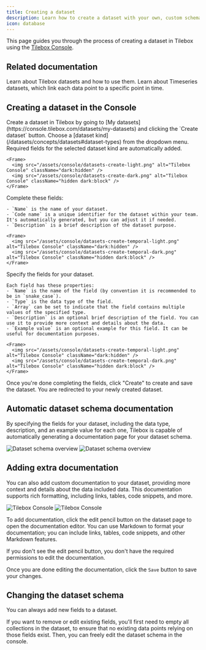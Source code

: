 ```yaml
---
title: Creating a dataset
description: Learn how to create a dataset with your own, custom schema
icon: database
---
```


This page guides you through the process of creating a dataset in Tilebox using the [Tilebox Console](/console).

## Related documentation

<Columns cols={2}>
    <Card title="Datasets" icon="database" href="/datasets/concepts/datasets" horizontal>
        Learn about Tilebox datasets and how to use them.
    </Card>
    <Card title="Timeseries Datasets" icon="diamonds-4" href="/datasets/types/timeseries" horizontal>
        Learn about Timeseries datasets, which link each data point to a specific point in time.
    </Card>
</Columns>

## Creating a dataset in the Console

<Steps>
  <Step title="Navigate to the Create dataset form">
    Create a dataset in Tilebox by going to [My datasets](https://console.tilebox.com/datasets/my-datasets) and clicking the `Create dataset` button.
  </Step>
  <Step title="Select a dataset kind">
    Choose a [dataset kind](/datasets/concepts/datasets#dataset-types) from the dropdown menu. Required fields for the selected dataset kind are automatically added.

    <Frame>
      <img src="/assets/console/datasets-create-light.png" alt="Tilebox Console" className="dark:hidden" />
      <img src="/assets/console/datasets-create-dark.png" alt="Tilebox Console" className="hidden dark:block" />
    </Frame>
  </Step>
  <Step title="Specify a name, code name, and description">
   Complete these fields:

    - `Name` is the name of your dataset.
    - `Code name` is a unique identifier for the dataset within your team. It's automatically generated, but you can adjust it if needed.
    - `Description` is a brief description of the dataset purpose.

    <Frame>
      <img src="/assets/console/datasets-create-temporal-light.png" alt="Tilebox Console" className="dark:hidden" />
      <img src="/assets/console/datasets-create-temporal-dark.png" alt="Tilebox Console" className="hidden dark:block" />
    </Frame>
  </Step>
  <Step title="Define the dataset schema">
    Specify the fields for your dataset.

    Each field has these properties:
    - `Name` is the name of the field (by convention it is recommended to be in `snake_case`).
    - `Type` is the data type of the field.
    - `Array` can be set to indicate that the field contains multiple values of the specified type.
    - `Description` is an optional brief description of the field. You can use it to provide more context and details about the data.
    - `Example value` is an optional example for this field. It can be useful for documentation purposes.

    <Frame>
      <img src="/assets/console/datasets-create-temporal-light.png" alt="Tilebox Console" className="dark:hidden" />
      <img src="/assets/console/datasets-create-temporal-dark.png" alt="Tilebox Console" className="hidden dark:block" />
    </Frame>
  </Step>
  <Step title="Save">
    Once you're done completing the fields, click "Create" to create and save the dataset. You are redirected to your newly created dataset.
  </Step>
</Steps>

## Automatic dataset schema documentation

By specifying the fields for your dataset, including the data type, description, and an example value for each one, Tilebox
is capable of automatically generating a documentation page for your dataset schema.

<Frame>
    <img src="/assets/console/datasets-overview-light.png" alt="Dataset schema overview" className="dark:hidden" />
    <img src="/assets/console/datasets-overview-dark.png" alt="Dataset schema overview" className="hidden dark:block" />
</Frame>

## Adding extra documentation

You can also add custom documentation to your dataset, providing more context and details about the data included data.
This documentation supports rich formatting, including links, tables, code snippets, and more.

<Frame>
    <img src="/assets/console/datasets-documentation-light.png" alt="Tilebox Console" className="dark:hidden" />
    <img src="/assets/console/datasets-documentation-dark.png" alt="Tilebox Console" className="hidden dark:block" />
</Frame>

To add documentation, click the edit pencil button on the dataset page to open the documentation editor.
You can use Markdown to format your documentation; you can include links, tables, code snippets, and other Markdown features.

<Note>
    If you don't see the edit pencil button, you don't have the required permissions to edit the
    documentation.
</Note>

Once you are done editing the documentation, click the `Save` button to save your changes.

## Changing the dataset schema

You can always add new fields to a dataset.

If you want to remove or edit existing fields, you'll first need to empty all collections in the dataset, to ensure that
no existing data points relying on those fields exist. Then, you can freely edit the dataset schema in the console.
